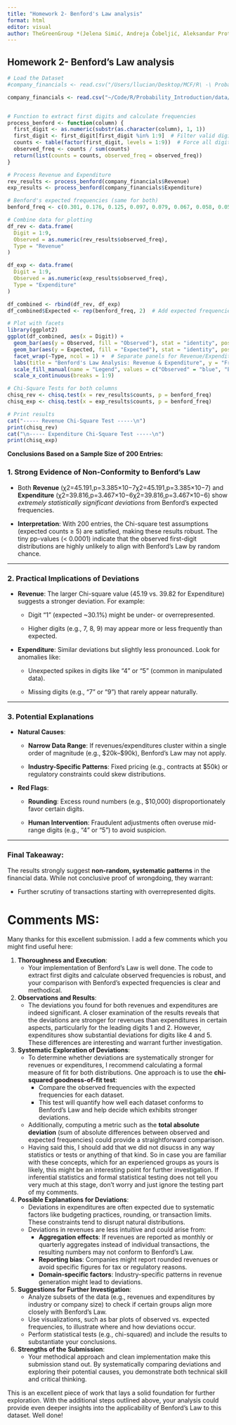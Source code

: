 ```yaml
---
title: "Homework 2- Benford's Law analysis"
format: html
editor: visual
author: TheGreenGroup *(Jelena Simić, Andreja Čobeljić, Aleksandar Protić, Aleksandar Šoškić, Lucian Lungu)
---
```


## Homework 2- Benford's Law analysis

```r
# Load the Dataset
#company_financials <- read.csv("/Users/llucian/Desktop/MCF/R\ -\ Probability\ -\ Martin\ #Summer/2/company_financials.csv")

company_financials <- read.csv("~/Code/R/Probability_Introduction/data/company_financials.csv")


# Function to extract first digits and calculate frequencies
process_benford <- function(column) {
  first_digit <- as.numeric(substr(as.character(column), 1, 1))
  first_digit <- first_digit[first_digit %in% 1:9]  # Filter valid digits
  counts <- table(factor(first_digit, levels = 1:9))  # Force all digits 1-9
  observed_freq <- counts / sum(counts)
  return(list(counts = counts, observed_freq = observed_freq))
}

# Process Revenue and Expenditure
rev_results <- process_benford(company_financials$Revenue)
exp_results <- process_benford(company_financials$Expenditure)

# Benford's expected frequencies (same for both)
benford_freq <- c(0.301, 0.176, 0.125, 0.097, 0.079, 0.067, 0.058, 0.051, 0.046)

# Combine data for plotting
df_rev <- data.frame(
  Digit = 1:9,
  Observed = as.numeric(rev_results$observed_freq),
  Type = "Revenue"
)

df_exp <- data.frame(
  Digit = 1:9,
  Observed = as.numeric(exp_results$observed_freq),
  Type = "Expenditure"
)

df_combined <- rbind(df_rev, df_exp)
df_combined$Expected <- rep(benford_freq, 2)  # Add expected frequencies

# Plot with facets
library(ggplot2)
ggplot(df_combined, aes(x = Digit)) +
  geom_bar(aes(y = Observed, fill = "Observed"), stat = "identity", position = "dodge") +
  geom_bar(aes(y = Expected, fill = "Expected"), stat = "identity", position = "dodge", alpha = 0.5) +
  facet_wrap(~Type, ncol = 1) +  # Separate panels for Revenue/Expenditure
  labs(title = "Benford's Law Analysis: Revenue & Expenditure", y = "Frequency") +
  scale_fill_manual(name = "Legend", values = c("Observed" = "blue", "Expected" = "red")) +
  scale_x_continuous(breaks = 1:9)

# Chi-Square Tests for both columns
chisq_rev <- chisq.test(x = rev_results$counts, p = benford_freq)
chisq_exp <- chisq.test(x = exp_results$counts, p = benford_freq)

# Print results
cat("----- Revenue Chi-Square Test -----\n")
print(chisq_rev)
cat("\n----- Expenditure Chi-Square Test -----\n")
print(chisq_exp)
```

**Conclusions Based on a Sample Size of 200 Entries:**

### 1. **Strong Evidence of Non-Conformity to Benford’s Law**

-   Both **Revenue** (χ2=45.191,p=3.385×10−7χ2=45.191,p=3.385×10−7) and **Expenditure** (χ2=39.816,p=3.467×10−6χ2=39.816,p=3.467×10−6) show *extremely statistically significant deviations* from Benford’s expected frequencies.

-   **Interpretation**: With 200 entries, the Chi-square test assumptions (expected counts ≥ 5) are satisfied, making these results robust. The tiny pp-values (\< 0.0001) indicate that the observed first-digit distributions are highly unlikely to align with Benford’s Law by random chance.

------------------------------------------------------------------------

### 2. **Practical Implications of Deviations**

-   **Revenue**: The larger Chi-square value (45.19 vs. 39.82 for Expenditure) suggests a stronger deviation. For example:

    -   Digit "1" (expected \~30.1%) might be under- or overrepresented.

    -   Higher digits (e.g., 7, 8, 9) may appear more or less frequently than expected.

-   **Expenditure**: Similar deviations but slightly less pronounced. Look for anomalies like:

    -   Unexpected spikes in digits like "4" or "5" (common in manipulated data).

    -   Missing digits (e.g., "7" or "9") that rarely appear naturally.

------------------------------------------------------------------------

### 3. **Potential Explanations**

-   **Natural Causes**:

    -   **Narrow Data Range**: If revenues/expenditures cluster within a single order of magnitude (e.g., \$20k–\$90k), Benford’s Law may not apply.

    -   **Industry-Specific Patterns**: Fixed pricing (e.g., contracts at \$50k) or regulatory constraints could skew distributions.

-   **Red Flags**:

    -   **Rounding**: Excess round numbers (e.g., \$10,000) disproportionately favor certain digits.

    -   **Human Intervention**: Fraudulent adjustments often overuse mid-range digits (e.g., "4" or "5") to avoid suspicion.

------------------------------------------------------------------------

### Final Takeaway:

The results strongly suggest **non-random, systematic patterns** in the financial data. While not conclusive proof of wrongdoing, they warrant:

-   Further scrutiny of transactions starting with overrepresented digits.



# Comments MS:

Many thanks for this excellent submission. I add a few comments which you might find
useful here:


1. **Thoroughness and Execution**:
   - Your implementation of Benford's Law is well done. The code to extract first digits and calculate observed frequencies is robust, and your comparison with Benford's expected frequencies is clear and methodical.

2. **Observations and Results**:
   - The deviations you found for both revenues and expenditures are indeed significant. A closer examination of the results reveals that the deviations are stronger for revenues than expenditures in certain aspects, particularly for the leading digits 1 and 2. However, expenditures show substantial deviations for digits like 4 and 5. These differences are interesting and warrant further investigation.

3. **Systematic Exploration of Deviations**:
   - To determine whether deviations are systematically stronger for revenues or expenditures, I recommend calculating a formal measure of fit for both distributions. One approach is to use the **chi-squared goodness-of-fit test**:
     - Compare the observed frequencies with the expected frequencies for each dataset.
     - This test will quantify how well each dataset conforms to Benford's Law and help decide which exhibits stronger deviations.
   - Additionally, computing a metric such as the **total absolute deviation** (sum of absolute differences between observed and expected frequencies) could provide a straightforward comparison.
   - Having said this, I should add that we did not disucss in any way statistics or tests or anything
   of that kind. So in case you are familiar with these concepts, which for an experienced groups as
   yours is likely, this might be an interesting point for further investigation. If inferential statistics and formal statistical testing does not tell you very much at this stage, don't worry and
just ignore the testing part of my comments.

4. **Possible Explanations for Deviations**:
   - Deviations in expenditures are often expected due to systematic factors like budgeting practices, rounding, or transaction limits. These constraints tend to disrupt natural distributions.
   - Deviations in revenues are less intuitive and could arise from:
     - **Aggregation effects**: If revenues are reported as monthly or quarterly aggregates instead of individual transactions, the resulting numbers may not conform to Benford's Law.
     - **Reporting bias**: Companies might report rounded revenues or avoid specific figures for tax or regulatory reasons.
     - **Domain-specific factors**: Industry-specific patterns in revenue generation might lead to deviations.

5. **Suggestions for Further Investigation**:
   - Analyze subsets of the data (e.g., revenues and expenditures by industry or company size) to check if certain groups align more closely with Benford's Law.
   - Use visualizations, such as bar plots of observed vs. expected frequencies, to illustrate where and how deviations occur.
   - Perform statistical tests (e.g., chi-squared) and include the results to substantiate your conclusions.

6. **Strengths of the Submission**:
   - Your methodical approach and clean implementation make this submission stand out. By systematically comparing deviations and exploring their potential causes, you demonstrate both technical skill and critical thinking.

This is an excellent piece of work that lays a solid foundation for further exploration. With the additional steps outlined above, your analysis could provide even deeper insights into the applicability of Benford's Law to this dataset. Well done!

